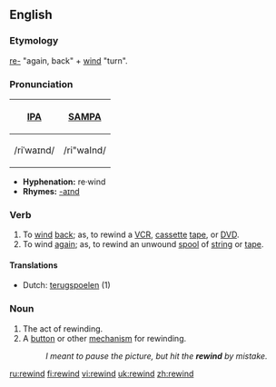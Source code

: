 ==English==

===Etymology===
[[re-]] "again, back" + [[wind]] "turn".

===Pronunciation===
{| border=1 cellpadding=5
! [[w:IPA|IPA]] !! [[w:SAMPA|SAMPA]]
|-
| /riˈwaɪnd/ || /ri"waInd/
|}

*'''Hyphenation:''' re·wind
*'''Rhymes:''' [[Rhymes:English:-aɪnd|-aɪnd]]

===Verb===
{{en-verb|rewinds|rewinding|rewound}}

# To [[wind]] [[back]]; as, to rewind a [[VCR]], [[cassette]] [[tape]], or [[DVD]].
# To wind [[again]]; as, to rewind an unwound [[spool]] of [[string]] or [[tape]].

====Translations====
*Dutch: [[terugspoelen]] (1)

===Noun===
{{en-noun}}

# The act of rewinding.
# A [[button]] or other [[mechanism]] for rewinding.
#:''I meant to pause the picture, but hit the '''rewind''' by mistake.''

[[ru:rewind]]
[[fi:rewind]]
[[vi:rewind]]
[[uk:rewind]]
[[zh:rewind]]